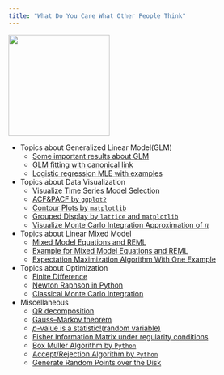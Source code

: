 ```yaml
---
title: "What Do You Care What Other People Think"
---
```


![](./files/too-much-coffee-featured.jpg){width=200px}

* Topics about Generalized Linear Model(GLM)
    + [Some important results about GLM](Important_Results_GLM.html)
    + [GLM fitting with canonical link](Fisher_Scoring.html)
    + [Logistic regression MLE with examples](logistic_regression_theory_hand_check.html)
    
* Topics about Data Visualization
    + [Visualize Time Series Model Selection](Data_Visulization_of_ARIMA_Model_Selection.html)
    + [ACF&PACF by `ggplot2`](ACF_PACF_by_ggplot2.html)
    + [Contour Plots by `matplotlib`](Contour_matplotlib.html)
    + [Grouped Display by `lattice` and `matplotlib`](grouped_display.html)
    + [Visualize Monte Carlo Integration Approximation of $\pi$](Visulization_Classical_Monte_Carlo_Integration.html)

* Topics about Linear Mixed Model
    + [Mixed Model Equations and REML](Linear_mixed_model_equations.html)
    + [Example for Mixed Model Equations and REML](Example_Linear_mixed_model.html)
    + [Expectation Maximization Algorithm With One Example](Expectation_Maximization_Algorithm_With_One_Example.html)
    
* Topics about Optimization
    + [Finite Difference](Finite_Difference.html)
    + [Newton Raphson in Python](Newton_Raphson.html)
    + [Classical Monte Carlo Integration](Classical_Monte_Carlo_Integration.html)
    
* Miscellaneous
    + [QR decomposition](OLS_QR.html)
    + [Gauss–Markov theorem](Gaussian-Markov.html)
    + [$p$-value is a statistic!(random variable)](p_value.html)
    + [Fisher Information Matrix under regularity conditions](Fisher_Information_Matrix.html)
    + [Box Muller Algorithm by `Python`](Box_Muller_Algorithm.html)
    + [Accept/Rejection Algorithm by `Python`](Accept_reject.html)
    + [Generate Random Points over the Disk](Uniform_Disk.html)